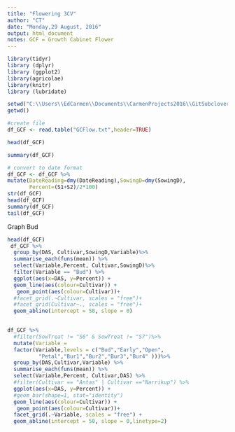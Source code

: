 ```yaml
---
title: "Flowering 3CV"
author: "CT"
date: "Monday,29 August, 2016"
output: html_document
notes: GCF = Growth Cabinet Flower 
---
```


```r
library(tidyr)
library (dplyr)
library (ggplot2)
library(agricolae)
library(knitr)
library (lubridate)

```


```r
setwd("C:\\Users\\EdCarmen\\Documents\\CarmenProjects2016\\GitSubclover\\GCFlower")
getwd()

#create file
df_GCF <- read.table("GCFlow.txt",header=TRUE)

head(df_GCF)

summary(df_GCF)

# convert to date format
df_GCF <- df_GCF %>%
mutate(DateReading=dmy(DateReading),SowingD=dmy(SowingD), 
       Percent=(S1+S2)/2*100)
str(df_GCF)
head(df_GCF)
summary(df_GCF)
tail(df_GCF)
```

Graph Bud

```r

head(df_GCF)
 df_GCF %>%
  group_by(DAS, Cultivar,SowingD,Variable)%>%
  summarise_each(funs(mean)) %>%
  select(Variable,Percent, Cultivar,SowingD)%>%
  filter(Variable == "Bud") %>%
  ggplot(aes(x=DAS, y=Percent)) + 
  geom_line(aes(colour=Cultivar)) +
   geom_point(aes(colour=Cultivar))+
  #facet_grid(.~Cultivar, scales = "free")+
  #facet_grid(Cultivar~., scales = "free")+
  geom_abline(intercept = 50, slope = 0) 
  
```


```r


df_GCF %>%
  #filter(SowTreat != "S6" & SowTreat != "S7")%>%
  mutate(Variable = 
  factor(Variable,levels = c("Bud","Early","Open",
          "Petal","Bur1","Bur2","Bur3","Bur4" )))%>%
  group_by(DAS,Cultivar,Variable) %>%
  summarise_each(funs(mean)) %>%
  select(Variable,Percent, Cultivar,DAS) %>%
  #filter(Cultivar == "Antas" | Cultivar =="Narrikup") %>%
  ggplot(aes(x=DAS, y=Percent)) + 
  #geom_bar(shape=1, stat="identity")
  geom_line(aes(colour=Cultivar)) +
   geom_point(aes(colour=Cultivar))+
  facet_grid(.~Variable, scales = "free") +
  geom_abline(intercept = 50, slope = 0,linetype=2)
```

